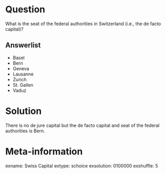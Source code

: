 Question
========
What is the seat of the federal authorities in Switzerland (i.e., the de facto capital)?

Answerlist
----------
* Basel
* Bern
* Geneva
* Lausanne
* Zurich
* St. Gallen
* Vaduz


Solution
========
There is no de jure capital but the de facto capital and seat of the federal authorities is Bern.


Meta-information
================
exname: Swiss Capital
extype: schoice
exsolution: 0100000
exshuffle: 5
